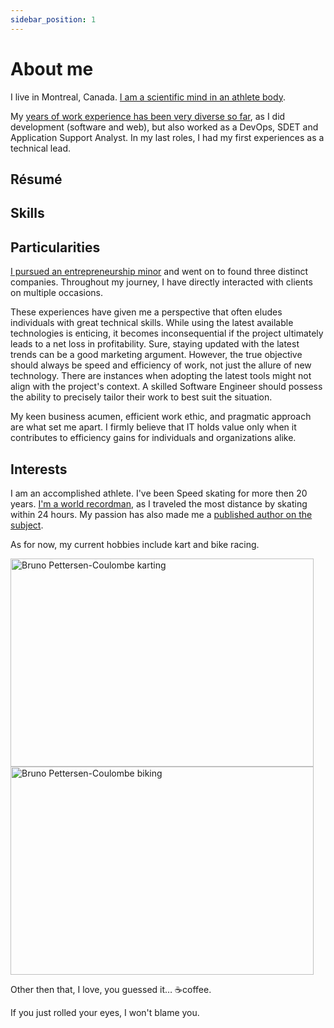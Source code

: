 ```yaml
---
sidebar_position: 1
---
```




# About me

I live in Montreal, Canada. [I am a scientific mind in an athlete body](https://passionpvss.blogspot.com/2017/06/scientist-mind-athlete-body.html).

My <a href="/docs/category/experiences/" target="_blank"><ExperienceTotal/> years of work experience has been very diverse so far</a>, as I did development (software and web), but also worked as a DevOps, SDET and Application Support Analyst. In my last roles, I had my first experiences as a technical lead.

## Résumé

<MarkdownLink button
  to='https://registry.jsonresume.org/brunopc-net'
  text='Online 📃'
/>

<MarkdownLink button
  to='https://registry.jsonresume.org/brunopc-net.json'
  text='JSON 📃'
/>

<MarkdownLink button
  to='https://registry.jsonresume.org/brunopc-net.yaml'
  text='Yaml 📃'
/>

<MarkdownLink button
  to='files/resume.pdf'
  text='PDF 📃'
/>

## Skills

<SkillTable />

## Particularities

[I pursued an entrepreneurship minor](/docs/education/entrepreneurship-minor) and went on to found three distinct companies. Throughout my journey, I have directly interacted with clients on multiple occasions.

These experiences have given me a perspective that often eludes individuals with great technical skills. While using the latest available technologies is enticing, it becomes inconsequential if the project ultimately leads to a net loss in profitability. Sure, staying updated with the latest trends can be a good marketing argument. However, the true objective should always be speed and efficiency of work, not just the allure of new technology. There are instances when adopting the latest tools might not align with the project's context. A skilled Software Engineer should possess the ability to precisely tailor their work to best suit the situation.

My keen business acumen, efficient work ethic, and pragmatic approach are what set me apart. I firmly believe that IT holds value only when it contributes to efficiency gains for individuals and organizations alike.

## Interests

I am an accomplished athlete. I've been Speed skating for more then 20 years. [I'm a world recordman](https://www-rollerenligne-com.translate.goog/rencontre-avec-bruno-pettersen-coulombe-vainqueur-solo-des-24h-rollers-de-montreal-canada/?_x_tr_sl=fr&_x_tr_tl=en&_x_tr_hl=fr&_x_tr_pto=wapp), as I traveled the most distance by skating within 24 hours. My passion has also made me a [published author on the subject](../static/files/Preview_Le_patinage_de_vitesse_courte_piste_2.pdf).

As for now, my current hobbies include kart and bike racing.

<div className="row">
  <div className="sideBySide">
    <a href="https://www.facebook.com/bruno.dorais.9">
      <picture>
        <source media="(max-width: 510px)" srcset={ImgKartingSmall} />
        <img src={ImgKarting} alt="Bruno Pettersen-Coulombe karting" width="485" height="333"/>
      </picture>
    </a>
  </div>
  <div className="sideBySide">
    <a href="https://ngrandphotography.com/">
      <picture>
        <source media="(max-width: 510px)" srcset={ImgBikingSmall} />
        <img src={ImgBiking} alt="Bruno Pettersen-Coulombe biking" width="485" height="333"/>
      </picture>
    </a>
  </div>
</div>

Other then that, I love, you guessed it… ☕coffee.

If you just rolled your eyes, I won't blame you.